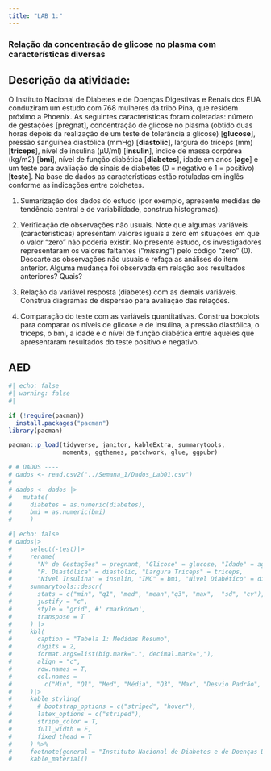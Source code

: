 ```yaml
---
title: "LAB 1:"
---
```

### Relação da concentração de glicose no plasma com características diversas
::: {.panel-tablet}
## Descrição da atividade:

O Instituto Nacional de Diabetes e de Doenças Digestivas e Renais dos EUA conduziram um estudo com 768 mulheres da tribo Pina, que residem próximo a Phoenix. As seguintes características foram coletadas: número de gestações [pregnat], concentração de glicose no plasma (obtido duas horas depois da realização de um teste de tolerância a glicose) [**glucose**], pressão sanguínea diastólica (mmHg) [**diastolic**], largura do tríceps (mm) [**triceps**], nível de insulina (µU/ml) [**insulin**], índice de massa corpórea (kg/m2) [**bmi**], nível de função diabética [**diabetes**], idade em anos [**age**] e um teste para avaliação de sinais de diabetes (0 = negativo e 1 = positivo) [**teste**]. Na base de dados as características estão rotuladas em inglês conforme as indicações entre colchetes.

1. Sumarização dos dados do estudo (por exemplo, apresente medidas de tendência central e de variabilidade, construa histogramas).

2. Verificação de observações não usuais. Note que algumas variáveis (características) apresentam valores iguais a zero em situações em que o valor "zero" não poderia existir. No presente estudo, os investigadores representaram os valores faltantes ("*missing*") pelo código "zero" (0). Descarte as observações não usuais e refaça as análises do item anterior.
Alguma mudança foi observada em relação aos resultados anteriores? Quais?

3. Relação da variável resposta (diabetes) com as demais variáveis. Construa diagramas de dispersão para avaliação das relações.

4. Comparação do teste com as variáveis quantitativas. Construa boxplots para comparar os níveis de glicose e de insulina, a pressão diastólica, o tríceps, o bmi, a idade e o nível de função diabética entre aqueles que apresentaram resultados do teste positivo e negativo.

## AED


```r
#| echo: false
#| warning: false
#| 

if (!require(pacman))
  install.packages("pacman")
library(pacman)

pacman::p_load(tidyverse, janitor, kableExtra, summarytools, 
               moments, ggthemes, patchwork, glue, ggpubr)

# # DADOS ----
# dados <- read.csv2("../Semana_1/Dados_Lab01.csv")
# 
# dados <- dados |> 
#   mutate(
#     diabetes = as.numeric(diabetes),
#     bmi = as.numeric(bmi)
#     )
```





```r
#| echo: false
# dados|>
#     select(-test)|>
#     rename(
#       "N° de Gestações" = pregnant, "Glicose" = glucose, "Idade" = age,
#       "P. Diastólica" = diastolic, "Largura Triceps" = triceps,
#       "Nível Insulina" = insulin, "IMC" = bmi, "Nivel Diabético" = diabetes)|>
#     summarytools::descr(
#       stats = c("min", "q1", "med", "mean","q3", "max",  "sd", "cv"),
#       justify = "c",
#       style = "grid", #' rmarkdown',
#       transpose = T
#     ) |>
#     kbl(
#       caption = "Tabela 1: Medidas Resumo",
#       digits = 2,
#       format.args=list(big.mark=".", decimal.mark=","),
#       align = "c", 
#       row.names = T,
#       col.names =
#         c("Min", "Q1", "Med", "Média", "Q3", "Max", "Desvio Padrão", "CV")
#     )|>
#     kable_styling(
#       # bootstrap_options = c("striped", "hover"),
#       latex_options = c("striped"),
#       stripe_color = T,
#       full_width = F,
#       fixed_thead = T
#     ) %>%
#     footnote(general = "Instituto Nacional de Diabetes e de Doenças Digestivas e Renais - EUA") |>
#     kable_material()
```

:::